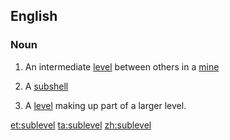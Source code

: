 ==English==

===Noun===
{{en-noun}}

# An intermediate [[level]] between others in a [[mine]]
# {{context|physics}} A [[subshell]]
# {{video games}} A [[level]] making up part of a larger level.

[[et:sublevel]]
[[ta:sublevel]]
[[zh:sublevel]]